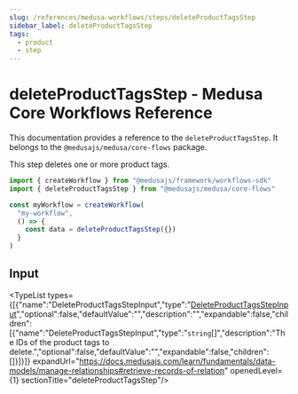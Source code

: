 ```yaml
---
slug: /references/medusa-workflows/steps/deleteProductTagsStep
sidebar_label: deleteProductTagsStep
tags:
  - product
  - step
---
```



# deleteProductTagsStep - Medusa Core Workflows Reference

This documentation provides a reference to the `deleteProductTagsStep`. It belongs to the `@medusajs/medusa/core-flows` package.

This step deletes one or more product tags.

```ts title="src/workflows/my-workflow.ts"
import { createWorkflow } from "@medusajs/framework/workflows-sdk"
import { deleteProductTagsStep } from "@medusajs/medusa/core-flows"

const myWorkflow = createWorkflow(
  "my-workflow",
  () => {
    const data = deleteProductTagsStep({})
  }
)
```
  

## Input

<TypeList types={[{"name":"DeleteProductTagsStepInput","type":"[DeleteProductTagsStepInput](../../../../types/core_flows.DeleteProductTagsStepInput/page.mdx)","optional":false,"defaultValue":"","description":"","expandable":false,"children":[{"name":"DeleteProductTagsStepInput","type":"`string`[]","description":"The IDs of the product tags to delete.","optional":false,"defaultValue":"","expandable":false,"children":[]}]}]} expandUrl="https://docs.medusajs.com/learn/fundamentals/data-models/manage-relationships#retrieve-records-of-relation" openedLevel={1} sectionTitle="deleteProductTagsStep"/>
